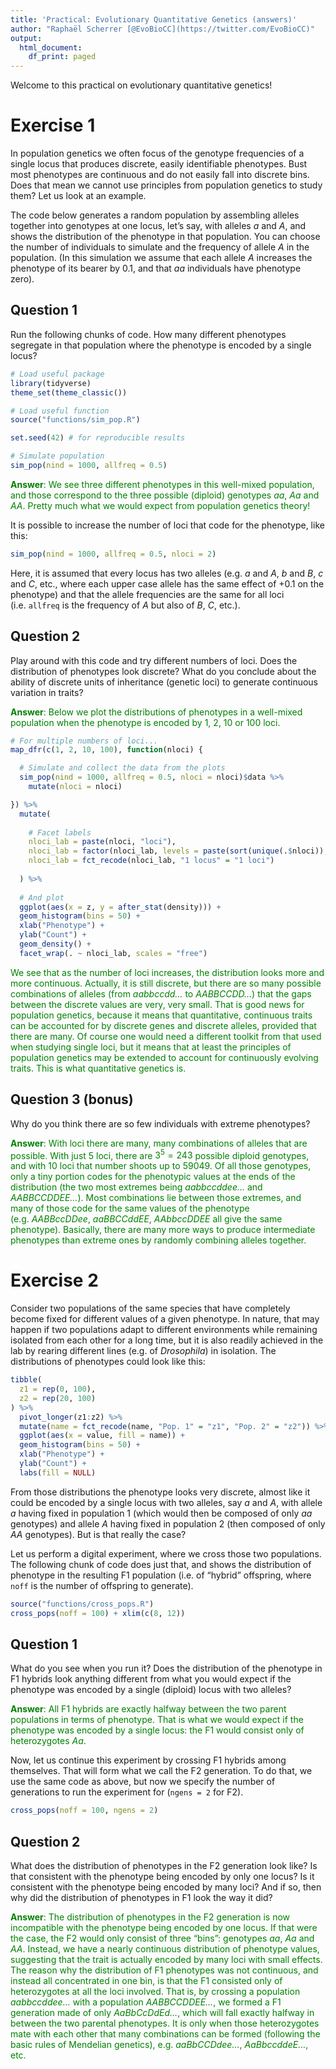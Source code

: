 ```yaml
---
title: 'Practical: Evolutionary Quantitative Genetics (answers)'
author: "Raphaël Scherrer [@EvoBioCC](https://twitter.com/EvoBioCC)"
output:
  html_document:
    df_print: paged
---
```


Welcome to this practical on evolutionary quantitative genetics!

# Exercise 1

In population genetics we often focus of the genotype frequencies of a single locus that produces discrete, easily identifiable phenotypes. Bust most phenotypes are continuous and do not easily fall into discrete bins. Does that mean we cannot use principles from population genetics to study them? Let us look at an example.

The code below generates a random population by assembling alleles together into genotypes at one locus, let's say, with alleles *a* and *A*, and shows the distribution of the phenotype in that population. You can choose the number of individuals to simulate and the frequency of allele *A* in the population. (In this simulation we assume that each allele *A* increases the phenotype of its bearer by 0.1, and that *aa* individuals have phenotype zero).

## Question 1

Run the following chunks of code. How many different phenotypes segregate in that population where the phenotype is encoded by a single locus?

```r
# Load useful package
library(tidyverse)
theme_set(theme_classic())

# Load useful function
source("functions/sim_pop.R")

set.seed(42) # for reproducible results

# Simulate population
sim_pop(nind = 1000, allfreq = 0.5)
```

[**Answer**: We see three different phenotypes in this well-mixed population, and those correspond to the three possible (diploid) genotypes *aa*, *Aa* and *AA*. Pretty much what we would expect from population genetics theory! ]{style="color: green;"}

It is possible to increase the number of loci that code for the phenotype, like this:

```r
sim_pop(nind = 1000, allfreq = 0.5, nloci = 2)
```

Here, it is assumed that every locus has two alleles (e.g. *a* and *A*, *b* and *B*, *c* and *C*, etc., where each upper case allele has the same effect of +0.1 on the phenotype) and that the allele frequencies are the same for all loci (i.e. `allfreq` is the frequency of *A* but also of *B*, *C*, etc.). 

## Question 2

Play around with this code and try different numbers of loci. Does the distribution of phenotypes look discrete? What do you conclude about the ability of discrete units of inheritance (genetic loci) to generate continuous variation in traits?

[**Answer**: Below we plot the distributions of phenotypes in a well-mixed population when the phenotype is encoded by 1, 2, 10 or 100 loci. ]{style="color: green;"}

```r

# For multiple numbers of loci...
map_dfr(c(1, 2, 10, 100), function(nloci) {

  # Simulate and collect the data from the plots
  sim_pop(nind = 1000, allfreq = 0.5, nloci = nloci)$data %>%
    mutate(nloci = nloci)

}) %>%
  mutate(
    
    # Facet labels
    nloci_lab = paste(nloci, "loci"),
    nloci_lab = factor(nloci_lab, levels = paste(sort(unique(.$nloci)), "loci")),
    nloci_lab = fct_recode(nloci_lab, "1 locus" = "1 loci")
    
  ) %>%
  
  # And plot
  ggplot(aes(x = z, y = after_stat(density))) +
  geom_histogram(bins = 50) +
  xlab("Phenotype") +
  ylab("Count") +
  geom_density() +
  facet_wrap(. ~ nloci_lab, scales = "free")

```

[We see that as the number of loci increases, the distribution looks more and more continuous. Actually, it is still discrete, but there are so many possible combinations of alleles (from *aabbccdd...* to *AABBCCDD...*) that the gaps between the discrete values are very, very small. That is good news for population genetics, because it means that quantitative, continuous traits can be accounted for by discrete genes and discrete alleles, provided that there are many. Of course one would need a different toolkit from that used when studying single loci, but it means that at least the principles of population genetics may be extended to account for continuously evolving traits. This is what quantitative genetics is. ]{style="color: green;"}

## Question 3 (bonus)

Why do you think there are so few individuals with extreme phenotypes?

[**Answer**: With loci there are many, many combinations of alleles that are possible. With just 5 loci, there are $3^5 = 243$ possible diploid genotypes, and with 10 loci that number shoots up to $59049$. Of all those genotypes, only a tiny portion codes for the phenotypic values at the ends of the distribution (the two most extremes being *aabbccddee...* and *AABBCCDDEE...*). Most combinations lie between those extremes, and many of those code for the same values of the phenotype (e.g. *AABBccDDee*, *aaBBCCddEE*, *AAbbccDDEE* all give the same phenotype). Basically, there are many more ways to produce intermediate phenotypes than extreme ones by randomly combining alleles together.\
]{style="color: green;"}

# Exercise 2

Consider two populations of the same species that have completely become fixed for different values of a given phenotype. In nature, that may happen if two populations adapt to different environments while remaining isolated from each other for a long time, but it is also readily achieved in the lab by rearing different lines (e.g. of *Drosophila*) in isolation. The distributions of phenotypes could look like this:

```r
tibble(
  z1 = rep(0, 100),
  z2 = rep(20, 100)
) %>%
  pivot_longer(z1:z2) %>%
  mutate(name = fct_recode(name, "Pop. 1" = "z1", "Pop. 2" = "z2")) %>%
  ggplot(aes(x = value, fill = name)) +
  geom_histogram(bins = 50) +
  xlab("Phenotype") +
  ylab("Count") +
  labs(fill = NULL)
```

From those distributions the phenotype looks very discrete, almost like it could be encoded by a single locus with two alleles, say *a* and *A*, with allele *a* having fixed in population 1 (which would then be composed of only *aa* genotypes) and allele *A* having fixed in population 2 (then composed of only *AA* genotypes). But is that really the case?

Let us perform a digital experiment, where we cross those two populations. The following chunk of code does just that, and shows the distribution of phenotype in the resulting F1 population (i.e. of "hybrid" offspring, where `noff` is the number of offspring to generate).

```r
source("functions/cross_pops.R")
cross_pops(noff = 100) + xlim(c(8, 12))
```

## Question 1 

What do you see when you run it? Does the distribution of the phenotype in F1 hybrids look anything different from what you would expect if the phenotype was encoded by a single (diploid) locus with two alleles?

[**Answer**: All F1 hybrids are exactly halfway between the two parent populations in terms of phenotype. That is what we would expect if the phenotype was encoded by a single locus: the F1 would consist only of heterozygotes *Aa*. ]{style="color: green;"}

Now, let us continue this experiment by crossing F1 hybrids among themselves. That will form what we call the F2 generation. To do that, we use the same code as above, but now we specify the number of generations to run the experiment for (`ngens = 2` for F2).

```r
cross_pops(noff = 100, ngens = 2)
```

## Question 2

What does the distribution of phenotypes in the F2 generation look like? Is that consistent with the phenotype being encoded by only one locus? Is it consistent with the phenotype being encoded by many loci? And if so, then why did the distribution of phenotypes in F1 look the way it did?

[**Answer**: The distribution of phenotypes in the F2 generation is now incompatible with the phenotype being encoded by one locus. If that were the case, the F2 would only consist of three "bins": genotypes *aa*, *Aa* and *AA*. Instead, we have a nearly continuous distribution of phenotype values, suggesting that the trait is actually encoded by many loci with small effects. The reason why the distribution of F1 phenotypes was not continuous, and instead all concentrated in one bin, is that the F1 consisted only of heterozygotes at all the loci involved. That is, by crossing a population *aabbccddee...* with a population *AABBCCDDEE...*, we formed a F1 generation made of only *AaBbCcDdEd...*, which will fall exactly halfway in between the two parental phenotypes. It is only when those heterozygotes mate with each other that many combinations can be formed (following the basic rules of Mendelian genetics), e.g. *aaBbCCDdee...*, *AaBbccddeE...*, etc.\
]{style="color: green;"}
